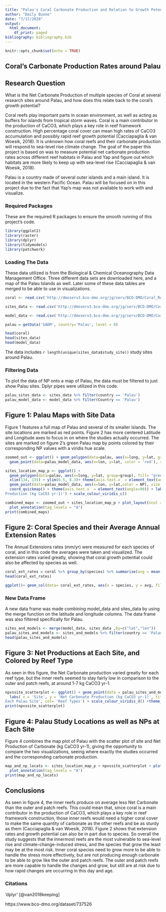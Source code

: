 ```yaml
---
title: "Palau's Coral Carbonate Production and Relation to Growth Potential"
author: "Emily Buono"
date: "7/17/2020"
output:
  html_document:
    df_print: paged
bibliography: bibliography.bib
---
```


```r
knitr::opts_chunk$set(echo = TRUE)
```

## Coral's Carbonate Production Rates around Palau 



## Research Question
What is the Net Carbonate Production of multiple species of Coral at several research sites around Palau, and how does this relate back to the coral's growth potential?

Coral reefs play important parts in ocean environment, as well as acting as buffers for islands from tropical storm waves. Coral is a main contributor in the production of CaCO3, which plays a key role in reef framework construction. High percentage coral cover can mean high rates of CaCO3 accumulation and possibly rapid reef growth potential (Cacciapaglia & van Woesik, 2018). It is unknown how coral reefs and their carbonate production will respond to sea-level rise climate change. The goal of the paper this project is based on was to measure potential net carbonate production rates across different reef habitats in Palau and Yap and figure out which habitats are more likely to keep up with sea-level rise (Cacciapaglia & van Woesik, 2018). 

Palau is a country made of several outer islands and a main island. It is located in the western Pacific Ocean. Palau will be focused on in this project due to the fact that Yap's map was not available to work with and visualize.


### Required Packages

These are the required R packages to ensure the smooth running of this project's code.

```r
library(ggplot2)
library(raster)
library(dplyr)
library(tidymodels)
library(patchwork)
```


### Loading The Data 

These data utilized is from the Biological & Chemical Oceanography Data Management Office. Three different data sets are downloaded here, and a map of the Palau Islands as well. Later some of these data tables are merged to be able to use in visualizations. 

```r
coral <- read.csv('http://dmoserv3.bco-dmo.org/jg/serv/BCO-DMO/Coral_Reef_Adjustment/extension_rates.flat0?', sep = "", na.strings = c('nd', 'encrusting'))

sites_data <- read.csv('http://dmoserv3.bco-dmo.org/jg/serv/BCO-DMO/Coral_Reef_Adjustment/site_list.flat0?', sep = "", na.strings = c('nd'))

model_data <- read.csv('http://dmoserv3.bco-dmo.org/jg/serv/BCO-DMO/Coral_Reef_Adjustment/model_output.flat0?',sep = "", na.strings = c('nd'))

palau = getData('GADM', country='Palau', level = 0)

head(coral)
head(sites_data)
head(model_data)
```

The data includes `r length(unique(sites_data$study_site))` study sites around Palau. 

### Filtering Data 

To plot the data of NP onto a map of Palau, the data must be filtered to just show Palau sites. Dplyr pipes were utilized in this code.

```r
palau_sites_data <- sites_data %>% filter(country == 'Palau')
palau_model_data <- model_data %>% filter(Country == 'Palau')
```

## Figure 1: Palau Maps with Site Data

Figure 1 features a full map of Palau and several of its smaller islands. The site locations are marked as red points. Figure 2 has more centered Latitude and Longitude axes to focus in on where the studies actually occurred. The sites are marked on figure 2's green Palau map by points colored by their corresponding NP values with a viridis hue scale.

```r
zoomed_out <- ggplot() + geom_polygon(data=palau, aes(x=long, y=lat, group=group), fill= "white" , color= "black") + 
  geom_point(data=palau_model_data, aes(x=lon, y=lat, color = 'red'), size = 0.5) + coord_quickmap() + geom_rect(data=palau_model_data, aes( xmax = 135, xmin = 134, ymin =6.5, ymax = 8.5,  alpha = 0.5), fill = NA ,color = 'blue' ) + labs( y = 'Latitude' , x = 'Longitude',  title = 'Palau Island Study Sites') + theme(axis.text.x  = element_text(angle=90), legend.position = 'none')

sites_location_map_p <- ggplot() + 
  geom_polygon(data=palau, aes(x=long, y=lat, group=group), fill= "green" , color= "black") + 
  xlim(134, 135) + ylim(6.5, 8.3)+ theme(axis.text.x  = element_text(angle=90)) + 
  geom_point(data=palau_model_data, aes(x=lon, y=lat,color = NP), size = 0.5) + 
  coord_quickmap() + theme(axis.text.x  = element_text(angle=90)) + labs( x= 'Longitude', y = 'Latitude', title = 'Palau Island Study Locations', col = 'Net Carbonate 
Production (kg CaCO3 yr-1)') + scale_colour_viridis_c()

combined_maps <- zoomed_out + sites_location_map_p + plot_layout(ncol =2) +
  plot_annotation(tag_levels = "A") 
print(combined_maps)

```

## Figure 2: Coral Species and their Average Annual Extension Rates

The Annual Extensions rates (mm/yr) were measured for each species of coral, and in this code the averages were taken and visualized. The extension rates varied greatly, showing that coral growth potential could also be affected by species as well.

```r
coral_ext_rates = coral %>% group_by(species) %>% summarise(avg = mean(Annual_Extension)) %>% na.omit()
head(coral_ext_rates)

ggplot()+ geom_col(data= coral_ext_rates, aes(x = species, y = avg, fill = 'blue')) + labs(x = 'Species of Coral', y = ' Annual Extension rates (mm/yr)', title = '                    Average Annual Extension Rates of Coral Species') +theme_test()+ theme(axis.text.x  = element_text(angle=90),legend.position = 'none') + scale_fill_viridis_d()
```

### New Data Frame

A new data frame was made combining model_data and sites_data by using the merge function on the latitude and longitude columns. The data frame was also filtered specifically for Palau.

```r
sites_and_models <- merge(model_data, sites_data ,by=c("lat","lon"))
palau_sites_and_models <- sites_and_models %>% filter(country == 'Palau', Country == 'Palau')
head(palau_sites_and_models)
```

## Figure 3: Net Productions at Each Site, and Colored by Reef Type

As seen in this figure, the Net Carbonate production varied greatly for each reef type, but the inner reefs seemed to stay fairly low in comparison to the outer and patch reefs, at around 1-7 kg CaCO3 yr-1.

```r
npvssite_scatterplot <- ggplot() + geom_point(data = palau_sites_and_models, aes( x= site, y = NP, color = locat )) +
  labs( x = 'Site', y = 'Net Carbonate Production (kg CaCO3 yr-1)', title = 'Net Carbonate Production at 
Each Palau Site', col= 'Reef Types') + scale_colour_viridis_d() +theme_test()
print(npvssite_scatterplot)
```

## Figure 4: Palau Study Locations as well as NPs at Each Site

Figure 4 combines the map plot of Palau with the  scatter plot of site and Net Production of Carbonate (kg CaCO3 yr-1), giving the opportunity to compare the two visualizations, seeing where exactly the studies occurred and the corresponding carbonate production.


```r
map_and_np_locats <- sites_location_map_p + npvssite_scatterplot + plot_layout(ncol =2) +
  plot_annotation(tag_levels = "A") 
print(map_and_np_locats)

```


## Conclusions

As seen in figure 4, the inner reefs produce on average less Net Carbonate than the outer and patch reefs. This could mean that, since coral is a main contributor in the production of CaCO3, which plays a key role in reef framework construction, those inner reefs would need a higher coral cover to make the same quantity of carbonate as the other reefs and be as sturdy as them (Cacciapaglia & van Woesik, 2018). Figure 2 shows that extension rates and growth potential can also be in part due to species. So overall the study suggests that the innermost reefs are the most vulnerable to sea-level rise and climate-change-induced stress, and the species that grow the least may be at the most risk. Inner coral species need to grow more to be able to handle the stress more effectively, but are not producing enough carbonate to be able to grow like the outer and patch reefs. The outer and patch reefs are more capable to handle the changes and grow, but still are at risk due to how rapid changes are occurring in this day and age. 

### Citations

'dplyr'  [@van2018keeping]

https://www.bco-dmo.org/dataset/737526

